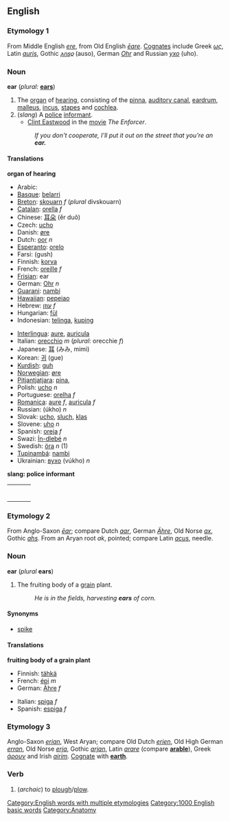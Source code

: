 ==English==

===Etymology 1===
From Middle English ''[[ere]]'', from Old English ''[[eare|ēare]]''. [[Cognate]]s include Greek ''[[ως]]'', Latin ''[[auris]]'', Gothic ''[[𐌰𐌿𐍃𐍉]]'' (auso), German ''[[Ohr]]'' and Russian ''[[ухо]]'' (uho).

=== Noun ===
{{wikipedia}}
'''ear'''  (''plural:'' '''[[ears]]''')

# The [[organ]] of [[hearing]], consisting of the [[pinna]], [[auditory canal]], [[eardrum]], [[malleus]], [[incus]], [[stapes]] and [[cochlea]].
# (''slang'') A [[police]] [[informant]]. 
#*[[en:Clint Eastwood|Clint Eastwood]] in the [[movie]] ''The Enforcer''.
#:''If you don't cooperate, I'll put it out on the street that you're an '''ear.''''' 

==== Translations ====

'''organ of hearing'''
{{top}}
*Arabic: {{ARchar|[[أذن]]}}
*[[Basque]]: [[belarri]]
*[[Breton]]: [[skouarn]] ''f'' (''plural'' divskouarn)
*[[Catalan]]: [[orella]] ''f''
*Chinese: [[耳朵]] (ěr duǒ)
*Czech: [[ucho]]
*Danish: [[øre]]
*Dutch: [[oor]] ''n''
*[[Esperanto]]: [[orelo]]
*Farsi: {{FAchar|[[گوش]]}} (gush)
*Finnish: [[korva]]
*French: [[oreille]] ''f''
*[[Frisian]]: ear
*German: [[Ohr]] ''n''
*[[Guarani]]: [[nambi]]
*[[Hawaiian]]: [[pepeiao]]
*Hebrew: [[עוזן]] ''f''
*Hungarian: [[fül]]
*Indonesian: [[telinga]], [[kuping]]
{{mid}}
*[[Interlingua]]: [[aure]], [[auricula]]
*Italian: [[orecchio]] ''m'' (''plural'': orecchie ''f'')
*Japanese: [[耳]] (みみ, mimi)
*Korean: [[귀]] (gue)
*[[Kurdish]]: [[guh]]
*[[Norwegian]]: [[øre]]
*[[Pitjantjatjara]]: [[pina]], {{Unicode|[[anpiṟi]]}}
*Polish: [[ucho]] ''n''
*Portuguese: [[orelha]] ''f''
*[[Romanica]]: [[aure]] ''f'', [[auricula]] ''f''
*Russian: {{RUchar|[[ухо]]}} (úkho) ''n''
*Slovak: [[ucho]], [[sluch]], [[klas]]
*Slovene: [[uho]] ''n''
*Spanish: [[oreja]] ''f''
*Swazi: [[Ín-dlebé]] ''n''
*Swedish: [[öra]] ''n'' (1)
*[[Tupinambá]]: [[nambi]]
*Ukrainian: [[вухо]] (vúkho) ''n''
{{bottom}}

'''slang: police informant'''
<!--Note: add SLANG terms to this table, where these exist-->
{| border=0  width=100%
|-
|bgcolor="#FFFFE0" valign=top width=48%|
{|
<!--Put translations for languages from A to I here-->
|}
| width=1% |
|bgcolor="#FFFFE0" valign=top width=48%|
{|
<!--Put translations for languages from J to Z here-->
|}
|}

===Etymology 2===
From Anglo-Saxon ''[[ēar]]''; compare Dutch ''[[aar]]'', German ''[[Ähre]]'', Old Norse ''[[ax#Old Norse|ax]]'', Gothic ''[[ahs]]''.  From an Aryan root ''ak'', pointed; compare Latin ''[[acus]]'', needle.

===Noun===
'''ear''' (''plural'' '''ears''')

# The fruiting body of a [[grain]] plant.
#:''He is in the fields, harvesting '''ears''' of corn.''

====Synonyms====
*[[spike]]

====Translations====

'''fruiting body of a grain plant'''
{{top}}
*Finnish: [[tähkä]]
*French: [[épi]] ''m''
*German: [[Ähre]] ''f''
{{mid}}
*Italian: [[spiga]] ''f''
*Spanish: [[espiga]] ''f''
{{bottom}}

===Etymology 3===
Anglo-Saxon ''[[erian]]'', West Aryan; compare Old Dutch ''[[erien]]'', Old High German ''[[erran]]'', Old Norse ''[[erja]]'', Gothic ''[[arjan]]'', Latin ''[[arare]]'' (compare '''[[arable]]'''), Greek ''[[άρουν]]'' and Irish ''[[airim]]''. [[Cognate]] with '''[[earth]]'''.

===Verb===
#(''archaic'') to [[plough]]/[[plow]].

[[Category:English words with multiple etymologies]]
[[Category:1000 English basic words]]
[[Category:Anatomy]]